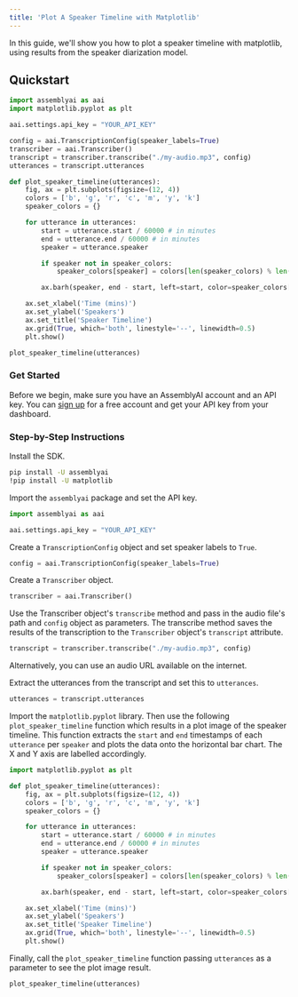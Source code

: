 ```yaml
---
title: 'Plot A Speaker Timeline with Matplotlib'
---
```









In this guide, we'll show you how to plot a speaker timeline with matplotlib, using results from the speaker diarization model.

## Quickstart

```python
import assemblyai as aai
import matplotlib.pyplot as plt

aai.settings.api_key = "YOUR_API_KEY"

config = aai.TranscriptionConfig(speaker_labels=True)
transcriber = aai.Transcriber()
transcript = transcriber.transcribe("./my-audio.mp3", config)
utterances = transcript.utterances

def plot_speaker_timeline(utterances):
    fig, ax = plt.subplots(figsize=(12, 4))
    colors = ['b', 'g', 'r', 'c', 'm', 'y', 'k']
    speaker_colors = {}

    for utterance in utterances:
        start = utterance.start / 60000 # in minutes
        end = utterance.end / 60000 # in minutes
        speaker = utterance.speaker

        if speaker not in speaker_colors:
            speaker_colors[speaker] = colors[len(speaker_colors) % len(colors)] # set a colour for each new speaker

        ax.barh(speaker, end - start, left=start, color=speaker_colors[speaker], height=0.4) # create horizontal bar plot

    ax.set_xlabel('Time (mins)')
    ax.set_ylabel('Speakers')
    ax.set_title('Speaker Timeline')
    ax.grid(True, which='both', linestyle='--', linewidth=0.5)
    plt.show()

plot_speaker_timeline(utterances)
```

### Get Started

Before we begin, make sure you have an AssemblyAI account and an API key. You can [sign up](https://assemblyai.com/dashboard/signup) for a free account and get your API key from your dashboard.

### Step-by-Step Instructions

Install the SDK.


```bash
pip install -U assemblyai
!pip install -U matplotlib
```

Import the `assemblyai` package and set the API key.


```python
import assemblyai as aai

aai.settings.api_key = "YOUR_API_KEY"
```

Create a `TranscriptionConfig` object and set speaker labels to `True`.


```python
config = aai.TranscriptionConfig(speaker_labels=True)
```

Create a `Transcriber` object.


```python
transcriber = aai.Transcriber()
```

Use the Transcriber object's `transcribe` method and pass in the audio file's path and `config` object as parameters. The transcribe method saves the results of the transcription to the `Transcriber` object's `transcript` attribute.


```python
transcript = transcriber.transcribe("./my-audio.mp3", config)
```

<Tip> Alternatively, you can use an audio URL available on the internet. </Tip>

Extract the utterances from the transcript and set this to `utterances`.




```python
utterances = transcript.utterances
```

Import the `matplotlib.pyplot` library. Then use the following `plot_speaker_timeline` function which results in a plot image of the speaker timeline. This function extracts the `start` and `end` timestamps of each `utterance` per `speaker` and plots the data onto the horizontal bar chart. The X and Y axis are labelled accordingly.


```python
import matplotlib.pyplot as plt

def plot_speaker_timeline(utterances):
    fig, ax = plt.subplots(figsize=(12, 4))
    colors = ['b', 'g', 'r', 'c', 'm', 'y', 'k']
    speaker_colors = {}

    for utterance in utterances:
        start = utterance.start / 60000 # in minutes
        end = utterance.end / 60000 # in minutes
        speaker = utterance.speaker

        if speaker not in speaker_colors:
            speaker_colors[speaker] = colors[len(speaker_colors) % len(colors)] # set a colour for each new speaker

        ax.barh(speaker, end - start, left=start, color=speaker_colors[speaker], height=0.4) # create horizontal bar plot

    ax.set_xlabel('Time (mins)')
    ax.set_ylabel('Speakers')
    ax.set_title('Speaker Timeline')
    ax.grid(True, which='both', linestyle='--', linewidth=0.5)
    plt.show()
```

Finally, call the `plot_speaker_timeline` function passing `utterances` as a parameter to see the plot image result.

```python
plot_speaker_timeline(utterances)
```


